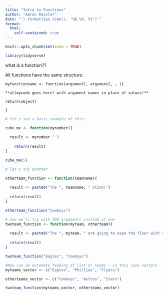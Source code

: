 ```yaml
---
title: "Intro to Functions"
author: "Aaron Kessler"
date: "`r format(Sys.time(), '%B %d, %Y')`"
format:
  html:
    self-contained: true
---
```


```r
knitr::opts_chunk$set(echo = TRUE)

library(tidyverse)

```

what is a function??

All functions have the same structure:

`myfunctionname <- function(argument1, argument2, … ){`

`**allmycode goes here! with argument names in place of values!**`

`return(object)`

`}`

```r
# let's see a basic example of this:

cube_me <- function(mynumber){
  
  result <- mynumber ^ 3
    
    return(result)
}
```

```r

cube_me(5)

```

```r
# let's try another

otherteam_function <- function(teamname){
  
  result <- paste0("The ", teamname, " stink!")
  
  return(result)
}
```

```r
otherteam_function("Cowboys")
```

```r
# now we'll try with TWO arguments instead of one
twoteam_function <- function(myteam, otherteam){
  
  result <- paste0("The ", myteam, " are going to wipe the floor with the ", otherteam)
  
  return(result)
}
```

```r

twoteam_function("Eagles", "Cowboys")


```

```r

#Now can we automate feeding of list of teams - in this case vectors
myteams_vector <- c("Eagles", "Phillies", "Flyers")

otherteams_vector <- c("Cowboys", "Astros", "Stars")

twoteam_function(myteams_vector, otherteams_vector)


```
